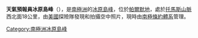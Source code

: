 {{coord|75|30|S|71|45|W|display=title}}

'''天氣預報員冰原島峰'''（{{lang-en|Weather Guesser Nunataks}}），是[[南極洲|南極洲]]的[[冰原島峰|冰原島峰]]，位於[[帕爾默地|帕爾默地]]，處於[[托馬斯山脈|托馬斯山脈]]西北面18公里，由[[美國|美國]]探險隊發現和拍攝空中照片，現時由[[南極條約體系|南極條約體系]]管理。

{{Antarctica-geo-stub}}
[[Category:南極洲冰原島峰|Category:南極洲冰原島峰]]